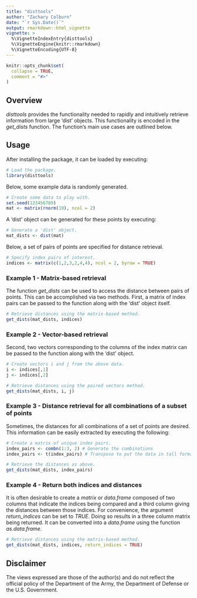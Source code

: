 ---
title: "disttools"
author: "Zachary Colburn"
date: "`r Sys.Date()`"
output: rmarkdown::html_vignette
vignette: >
  %\VignetteIndexEntry{disttools}
  %\VignetteEngine{knitr::rmarkdown}
  %\VignetteEncoding{UTF-8}
---

```{r setup, include = FALSE}
knitr::opts_chunk$set(
  collapse = TRUE,
  comment = "#>"
)
```


## Overview
*disttools* provides the functionality needed to rapidly and intuitively retrieve information from large 'dist' objects. This functionality is encoded in the *get_dists* function. The function's main use cases are outlined below.


## Usage
After installing the package, it can be loaded by executing:
```r
# Load the package.
library(disttools)
```


Below, some example data is randomly generated.
```r
# Create some data to play with.
set.seed(123456789)
mat <- matrix(rnorm(10), ncol = 2)
```


A 'dist' object can be generated for these points by executing:
```r
# Generate a 'dist' object.
mat_dists <- dist(mat)
```


Below, a set of pairs of points are specified for distance retrieval.
```r
# Specify index pairs of interest.
indices <- matrix(c(1,2,3,2,4,4), ncol = 2, byrow = TRUE)
```

### Example 1 - Matrix-based retrieval
The function *get_dists* can be used to access the distance between pairs of points. This can be accomplished via two methods. First, a matrix of index pairs can be passed to the function along with the 'dist' object itself.
```r
# Retrieve distances using the matrix-based method.
get_dists(mat_dists, indices)
```

### Example 2 - Vector-based retrieval
Second, two vectors corresponding to the columns of the index matrix can be passed to the function along with the 'dist' object.
```r
# Create vectors i and j from the above data.
i <- indices[,1]
j <- indices[,2]

# Retrieve distances using the paired vectors method.
get_dists(mat_dists, i, j)
```

### Example 3 - Distance retrieval for all combinations of a subset of points
Sometimes, the distances for all combinations of a set of points are desired. This information can be easily extracted by executing the following:
```r
# Create a matrix of unique index pairs.
index_pairs <- combn(1:3, 2) # Generate the combinations
index_pairs <- t(index_pairs) # Transpose to put the data in tall format.

# Retrieve the distances as above.
get_dists(mat_dists, index_pairs)
```


### Example 4 - Return both indices and distances
It is often desirable to create a *matrix* or *data.frame* composed of two columns that indicate the indices being compared and a third column giving the distances between those indices. For convenience, the argument *return_indices* can be set to *TRUE*. Doing so results in a three column matrix being returned. It can be converted into a *data.frame* using the function *as.data.frame*.
```r
# Retrieve distances using the matrix-based method.
get_dists(mat_dists, indices, return_indices = TRUE)
```


## Disclaimer
The views expressed are those of the author(s) and do not reflect the official policy of the Department of the Army, the Department of Defense or the U.S. Government.
